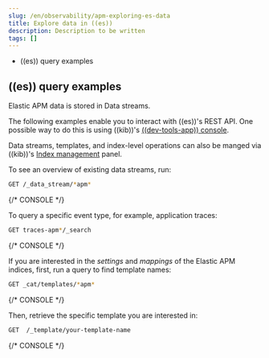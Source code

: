 ```yaml
---
slug: /en/observability/apm-exploring-es-data
title: Explore data in ((es))
description: Description to be written
tags: []
---
```


<div id="apm-exploring-es-data"></div>

* <DocLink slug="/en/observability/apm-exploring-es-data" section="((es))-query-examples">((es)) query examples</DocLink>

<div id="apm-elasticsearch-query-examples"></div>

## ((es)) query examples

Elastic APM data is stored in <DocLink slug="/en/observability/apm-data-streams">Data streams</DocLink>.

The following examples enable you to interact with ((es))'s REST API.
One possible way to do this is using ((kib))'s
[((dev-tools-app)) console](((kibana-ref))/console-kibana.html).

Data streams, templates, and index-level operations can also be manged via ((kib))'s
[Index management](((kibana-ref))/managing-indices.html) panel.

To see an overview of existing data streams, run:

```sh
GET /_data_stream/*apm*
```
{/* CONSOLE */}

To query a specific event type, for example, application traces:

```sh
GET traces-apm*/_search
```
{/* CONSOLE */}

If you are interested in the _settings_ and _mappings_ of the Elastic APM indices,
first, run a query to find template names:

```sh
GET _cat/templates/*apm*
```
{/* CONSOLE */}

Then, retrieve the specific template you are interested in:

```sh
GET  /_template/your-template-name
```
{/* CONSOLE */}
